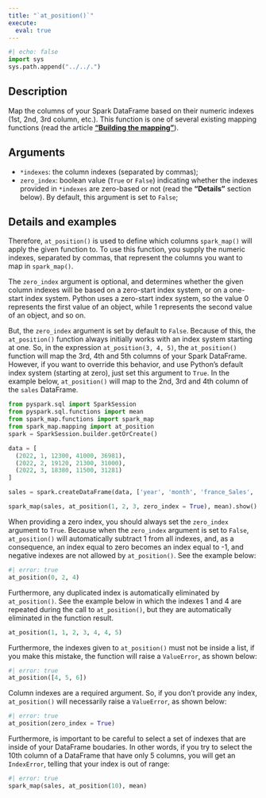 ```yaml
---
title: "`at_position()`"
execute:
  eval: true
---
```


```python
#| echo: false
import sys
sys.path.append("../../.")
```


## Description

Map the columns of your Spark DataFrame based on their numeric indexes (1st, 2nd, 3rd column, etc.). This function is one of several existing mapping functions (read the article [**"Building the mapping"**](articles/building-mapping.qmd)).

## Arguments

- `*indexes`: the column indexes (separated by commas);
- `zero_index`: boolean value (`True` or `False`) indicating whether the indexes provided in `*indexes` are zero-based or not (read the **"Details"** section below). By default, this argument is set to `False`;

## Details and examples

Therefore, `at_position()` is used to define which columns `spark_map()` will apply the given function to. To use this function, you supply the numeric indexes, separated by commas, that represent the columns you want to map in `spark_map()`.

The `zero_index` argument is optional, and determines whether the given column indexes will be based on a zero-start index system, or on a one-start index system. Python uses a zero-start index system, so the value 0 represents the first value of an object, while 1 represents the second value of an object, and so on.

But, the `zero_index` argument is set by default to `False`. Because of this, the `at_position()` function always initially works with an index system starting at one. So, in the expression `at_position(3, 4, 5)`, the `at_position()` function will map the 3rd, 4th and 5th columns of your Spark DataFrame. However, if you want to override this behavior, and use Python's default index system (starting at zero), just set this argument to `True`. In the example below, `at_position()` will map to the 2nd, 3rd and 4th column of the `sales` DataFrame.

```python
from pyspark.sql import SparkSession
from pyspark.sql.functions import mean
from spark_map.functions import spark_map
from spark_map.mapping import at_position
spark = SparkSession.builder.getOrCreate()

data = [
  (2022, 1, 12300, 41000, 36981),
  (2022, 2, 19120, 21300, 31000),
  (2022, 3, 18380, 11500, 31281)
]

sales = spark.createDataFrame(data, ['year', 'month', 'france_Sales', 'brazil_sales', 'russia_Sales'])

spark_map(sales, at_position(1, 2, 3, zero_index = True), mean).show()
```



When providing a zero index, you should always set the `zero_index` argument to `True`. Because when the `zero_index` argument is set to `False`, `at_position()` will automatically subtract 1 from all indexes, and, as a consequence, an index equal to zero becomes an index equal to -1, and negative indexes are not allowed by `at_position()`. See the example below:

```python
#| error: true
at_position(0, 2, 4)
```


Furthermore, any duplicated index is automatically eliminated by `at_position()`. See the example below in which the indexes 1 and 4 are repeated during the call to `at_position()`, but they are automatically eliminated in the function result.

```python
at_position(1, 1, 2, 3, 4, 4, 5)
```


Furthermore, the indexes given to `at_position()` must not be inside a list, if you make this mistake, the function will raise a `ValueError`, as shown below:

```python
#| error: true
at_position([4, 5, 6])
```


Column indexes are a required argument. So, if you don't provide any index, `at_position()` will necessarily raise a `ValueError`, as shown below:

```python
#| error: true
at_position(zero_index = True)
```


Furthermore, is important to be careful to select a set of indexes that are inside of your DataFrame boudaries. In other words, if you try to select the 10th column of a DataFrame that have only 5 columns, you will get an `IndexError`, telling that your index is out of range:

```python
#| error: true
spark_map(sales, at_position(10), mean)
```

